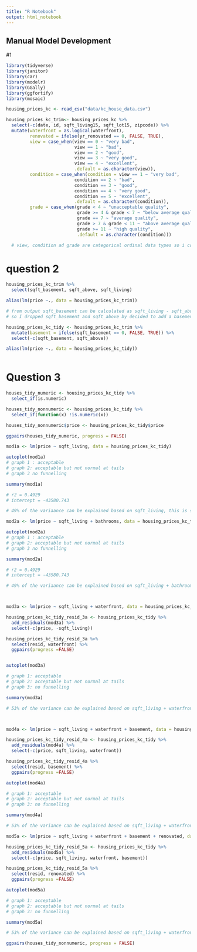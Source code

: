 ```yaml
---
title: "R Notebook"
output: html_notebook
---
```


## Manual Model Development

#1 

```r
library(tidyverse)
library(janitor)
library(car)
library(modelr)
library(GGally)
library(ggfortify)
library(mosaic)

housing_prices_kc <- read_csv("data/kc_house_data.csv")

housing_prices_kc_trim<- housing_prices_kc %>% 
  select(-c(date, id, sqft_living15, sqft_lot15, zipcode)) %>% 
  mutate(waterfront = as.logical(waterfront),
         renovated = ifelse(yr_renovated == 0, FALSE, TRUE),
         view = case_when(view == 0 ~ "very bad",
                          view == 1 ~ "bad",
                          view == 2 ~ "good",
                          view == 3 ~ "very good",
                          view == 4 ~ "excellent",
                          .default = as.character(view)),
         condition = case_when(condition = view == 1 ~ "very bad",
                          condition == 2 ~ "bad",
                          condition == 3 ~ "good",
                          condition == 4 ~ "very good",
                          condition == 5 ~ "excellent",
                          .default = as.character(condition)),
         grade = case_when(grade < 4 ~ "unacceptable quality",
                           grade >= 4 & grade < 7 ~ "below average quality",
                           grade == 7 ~ "average quality",
                           grade > 7 & grade < 11 ~ "above average quality",
                           grade >= 11 ~ "high quality",
                           .default = as.character(condition)))

  # view, condition ad grade are categorical ordinal data types so i converted   them to character variables
```
# question 2

```r

housing_prices_kc_trim %>% 
  select(sqft_basement, sqft_above, sqft_living)

alias(lm(price ~., data = housing_prices_kc_trim))

# from output sqft_basement can be calculated as sqft_living - sqft_above
# so I dropped sqft_basement and sqft_above by decided to add a basement true false column

housing_prices_kc_tidy <- housing_prices_kc_trim %>% 
  mutate(basement = ifelse(sqft_basement == 0, FALSE, TRUE)) %>% 
  select(-c(sqft_basement, sqft_above))

alias(lm(price ~., data = housing_prices_kc_tidy))



```


# Question 3

```r

houses_tidy_numeric <- housing_prices_kc_tidy %>%
  select_if(is.numeric)

houses_tidy_nonnumeric <- housing_prices_kc_tidy %>%
  select_if(function(x) !is.numeric(x))

houses_tidy_nonnumeric$price <- housing_prices_kc_tidy$price

ggpairs(houses_tidy_numeric, progress = FALSE)
```

```r
mod1a <- lm(price ~ sqft_living, data = housing_prices_kc_tidy)

autoplot(mod1a)
# graph 1 : acceptable
# graph 2: acceptable but not normal at tails
# graph 3 no funnelling

summary(mod1a)

# r2 = 0.4929 
# intercept = -43580.743

# 49% of the variaance can be explained based on sqft_living, this is statistically signifcant. The RSE is 261500 so predicting av error is around that amount. So the predication may be out by around $261500... not great.
```

```r

mod2a <- lm(price ~ sqft_living + bathrooms, data = housing_prices_kc_tidy)

autoplot(mod2a)
# graph 1 : acceptable
# graph 2: acceptable but not normal at tails
# graph 3 no funnelling

summary(mod2a)

# r2 = 0.4929 
# intercept = -43580.743

# 49% of the variaance can be explained based on sqft_living + bathroom number, however, this is not statistically signifcant. The RSE is 261400  so predicting av error is around that amount. So the predication may be out by around $261400, again not great.




```


```r
mod3a <- lm(price ~ sqft_living + waterfront, data = housing_prices_kc_tidy)

housing_prices_kc_tidy_resid_3a <- housing_prices_kc_tidy %>% 
  add_residuals(mod3a) %>% 
  select(-c(price, -sqft_living))

housing_prices_kc_tidy_resid_3a %>% 
  select(resid, waterfront) %>% 
  ggpairs(progress =FALSE)


autoplot(mod3a)

# graph 1: acceptable
# graph 2: acceptable but not normal at tails
# graph 3: no funnelling

summary(mod3a)

# 53% of the variance can be explained based on sqft_living + waterfrontTRUE, this is statistically signifcant. The RSE is 251500   so predicting av error is around that amount. So the predication may be out by around $251500 , again not great.




```

```r
mod4a <- lm(price ~ sqft_living + waterfront + basement, data = housing_prices_kc_tidy)

housing_prices_kc_tidy_resid_4a <- housing_prices_kc_tidy %>% 
  add_residuals(mod4a) %>% 
  select(-c(price, sqft_living, waterfront))

housing_prices_kc_tidy_resid_4a %>% 
  select(resid, basement) %>% 
  ggpairs(progress =FALSE)

autoplot(mod4a)

# graph 1: acceptable
# graph 2: acceptable but not normal at tails
# graph 3: no funnelling

summary(mod4a)

# 53% of the variance can be explained based on sqft_living + waterfrontTRUE + basementTRUE, this is statistically significant. The RSE is 251200 so predicting av error is around that amount. So the predication may be out by around $251200, again not great.


```
```r
mod5a <- lm(price ~ sqft_living + waterfront + basement + renovated, data = housing_prices_kc_tidy)

housing_prices_kc_tidy_resid_5a <- housing_prices_kc_tidy %>% 
  add_residuals(mod5a) %>% 
  select(-c(price, sqft_living, waterfront, basement))

housing_prices_kc_tidy_resid_5a %>% 
  select(resid, renovated) %>% 
  ggpairs(progress =FALSE)

autoplot(mod5a)

# graph 1: acceptable
# graph 2: acceptable but not normal at tails
# graph 3: no funnelling

summary(mod5a)

# 53% of the variance can be explained based on sqft_living + waterfrontTRUE + basementTRUE + renovatedTRUE, this is statistically significant. The RSE is 249900  so predicting av error is around that amount. So the predication may be out by around $249900 , again not great.
```




```r
ggpairs(houses_tidy_nonnumeric, progress = FALSE)


```


